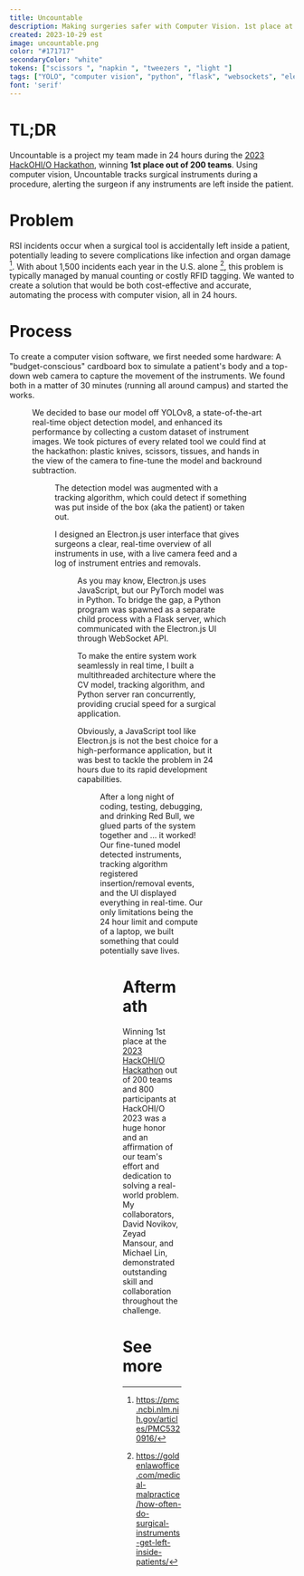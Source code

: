 ```yaml
---
title: Uncountable
description: Making surgeries safer with Computer Vision. 1st place at HackOHI/O 2023.
created: 2023-10-29 est
image: uncountable.png
color: "#171717"
secondaryColor: "white"
tokens: ["scissors ", "napkin ", "tweezers ", "light "]
tags: ["YOLO", "computer vision", "python", "flask", "websockets", "electron.js", "machine learning", "web dev", "hackathon"]
font: 'serif'
---
```


# TL;DR
Uncountable is a project my team made in 24 hours during the [2023 HackOHI/O Hackathon](https://hack.osu.edu/2023), winning **1st place out of 200 teams**. Using computer vision, Uncountable tracks surgical instruments during a procedure, alerting the surgeon if any instruments are left inside the patient.

# Problem

RSI incidents occur when a surgical tool is accidentally left inside a patient, potentially leading to severe complications like infection and organ damage [^1]. With about 1,500 incidents each year in the U.S. alone [^2], this problem is typically managed by manual counting or costly RFID tagging. We wanted to create a solution that would be both cost-effective and accurate, automating the process with computer vision, all in 24 hours.

# Process

To create a computer vision software, we first needed some hardware: A "budget-conscious" cardboard box to simulate a patient's body and a top-down web camera to capture the movement of the instruments. We found both in a matter of 30 minutes (running all around campus) and started the works.

<Figure filename="uncountable-system.jpeg" alt="Uncountable hardware: a cardboard box to simulate a patient and a webcam mounted on a tripod" height="500" caption="Our setup" loading="eager"/>

We decided to base our model off YOLOv8, a state-of-the-art real-time object detection model, and enhanced its performance by collecting a custom dataset of instrument images. We took pictures of every related tool we could find at the hackathon: plastic knives, scissors, tissues, and hands in the view of the camera to fine-tune the model and backround subtraction.

<Figure filenames={["uncountable-knife.jpg", "uncountable-scissors.jpg", "uncountable-tissue.jpg"]} alt="Examples from our dataset" caption="Plastic knife, scissors, and tissue captures from our dataset" height="300"/>

The detection model was augmented with a tracking algorithm, which could detect if something was put inside of the box (aka the patient) or taken out.

I designed an Electron.js user interface that gives surgeons a clear, real-time overview of all instruments in use, with a live camera feed and a log of instrument entries and removals.

<Figure filenames={["uncountable-figma.png", "uncountable-ui.png"]} alt="Uncountable UI mockup and UI" caption="Uncountable UI mockup (left) and final UI (right)" height="500"/>

As you may know, Electron.js uses JavaScript, but our PyTorch model was in Python. To bridge the gap, a Python program was spawned as a separate child process with a Flask server, which communicated with the Electron.js UI through WebSocket API.

To make the entire system work seamlessly in real time, I built a multithreaded architecture where the CV model, tracking algorithm, and Python server ran concurrently, providing crucial speed for a surgical application.

Obviously, a JavaScript tool like Electron.js is not the best choice for a high-performance application, but it was best to tackle the problem in 24 hours due to its rapid development capabilities.

<Figure filename="uncountable-architecture.png" alt="Uncountable architecture" caption="Our architecture" height="500"/>

After a long night of coding, testing, debugging, and drinking Red Bull, we glued parts of the system together and ... it worked! Our fine-tuned model detected instruments, tracking algorithm registered insertion/removal events, and the UI displayed everything in real-time. Our only limitations being the 24 hour limit and compute of a laptop, we built something that could potentially save lives.

<Figure filename="uncountable-demo.gif" alt="Short clip from Uncountable demo" caption="Demo" />


# Aftermath

Winning 1st place at the [2023 HackOHI/O Hackathon](https://hack.osu.edu/2023) out of 200 teams and 800 participants at HackOHI/O 2023 was a huge honor and an affirmation of our team's effort and dedication to solving a real-world problem. My collaborators, David Novikov, Zeyad Mansour, and Michael Lin, demonstrated outstanding skill and collaboration throughout the challenge.


# See more
<LinkCard title="Source code" link="https://github.com/DavidNovikov/hackohio2023">
  <Github color="black" slot="icon"/>
</LinkCard>

<YouTube videoId="QB0wInJyydk" />


[^1]: https://pmc.ncbi.nlm.nih.gov/articles/PMC5320916/
[^2]: https://goldenlawoffice.com/medical-malpractice/how-often-do-surgical-instruments-get-left-inside-patients/